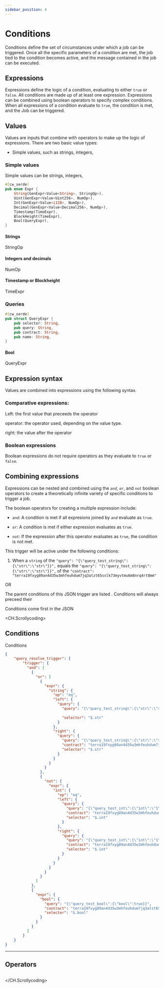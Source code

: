 ```yaml
---
sidebar_position: 4
---
```


# Conditions

Conditions define the set of circumstances under which a job can be triggered. 
Once all the specific parameters of a condition are met, the job tied to the condition becomes active, and the message contained in the job can be executed.

## Expressions

Expressions define the logic of a condition, evaluating to either `true` or `false`. All conditions are made up of at least one expression. Expressions can be combined using boolean operators to specify complex conditions. When all expressions of a condition evaluate to `true`, the condition is met, and the Job can be triggered. 

## Values

Values are inputs that combine with operators to make up the logic of expressions. There are two basic value types:

- Simple values, such as strings, integers, 

### Simple values

Simple values can be strings, integers, 

```rust
#[cw_serde]
pub enum Expr {
    String(GenExpr<Value<String>, StringOp>),
    Uint(GenExpr<Value<Uint256>, NumOp>),
    Int(GenExpr<Value<i128>, NumOp>),
    Decimal(GenExpr<Value<Decimal256>, NumOp>),
    Timestamp(TimeExpr),
    BlockHeight(TimeExpr),
    Bool(QueryExpr),
}
```

#### Strings

StringOp

#### Integers and decimals

NumOp

#### Timestamp or Blockheight

TimeExpr


### Queries

```rust
#[cw_serde]
pub struct QueryExpr {
    pub selector: String,
    pub query: String,
    pub contract: String,
    pub name: String,
}
```

#### Bool

QueryExpr

## Expression syntax

Values are combined into expressions using the following syntax. 

### Comparative expressions: 

Left: the first value that preceeds the operator

operator: the operator used, depending on the value type. 

right: the value after the operator

### Boolean expressions

Boolean expressions do not require operators as they evaluate to `true` or `false`. 

## Combining expressions

Expressions can be nested and combined using the _`and`_, _`or`_, and _`not`_ boolean operators to create a theoretically infinite variety of specific conditions to trigger a job.

The boolean operators for creating a multiple expression include:

- _`and`_: A condition is met if all expresions joined by _`and`_ evaluate as `true`. 

- _`or`_:  A condition is met if either expression evaluates as `true`. 

- _`not`_: If the expression after this operator evaluates as `true`, the condition is not met. 





This trigger will be active under the following conditions:

1. When a `string` of the `"query": "{\"query_test_string\":{\"str\":\"str\"}}",` equals the `"query": "{\"query_test_string\":{\"str\":\"str\"}}",` of the `"contract": "terra19fxyg89an4d35w3mhfeuhdum7jq3atzt65sslk73myvtmu6m8nrq4rt8mm"`

OR 

The parent conditions of this JSON trigger are listed . Conditions will always preceed their 


Conditions come first in the JSON 

<CH.Scrollycoding>

## Conditions

Conditions 

```json Example.JSON focus=4,6,29,54 mark=4,6,29,54
{
    "query_resolve_trigger": {
        "trigger": {
          "and": [
            {
              "or": [
                {
                  "expr": {
                    "string": {
                      "op": "eq",
                      "left": {
                        "query": {
                          "query": "{\"query_test_string\":{\"str\":\"str\"}}",
                          
                          "selector": "$.str"
                        }
                      },
                      "right": {
                        "query": {
                          "query": "{\"query_test_string\":{\"str\":\"str\"}}",
                          "contract": "terra19fxyg89an4d35w3mhfeuhdum7jq3atzt65sslk73myvtmu6m8nrq4rt8mm",
                          "selector": "$.str"
                        }
                      }
                    }
                  }
                },
                {
                  "not": {
                    "expr": {
                      "int": {
                        "op": "eq",
                        "left": {
                          "query": {
                            "query": "{\"query_test_int\":{\"int\":\"1\"}}",
                            "contract": "terra19fxyg89an4d35w3mhfeuhdum7jq3atzt65sslk73myvtmu6m8nrq4rt8mm",
                            "selector": "$.int"
                          }
                        },
                        "right": {
                          "query": {
                            "query": "{\"query_test_int\":{\"int\":\"1\"}}",
                            "contract": "terra19fxyg89an4d35w3mhfeuhdum7jq3atzt65sslk73myvtmu6m8nrq4rt8mm",
                            "selector": "$.int"
                          }
                        }
                      }
                    }
                  }
                }
              ]
            },
            {
              "expr": {
                "bool": {
                  "query": "{\"query_test_bool\":{\"bool\":true}}",
                  "contract": "terra19fxyg89an4d35w3mhfeuhdum7jq3atzt65sslk73myvtmu6m8nrq4rt8mm",
                  "selector": "$.bool"
                }
              }
            }
          ]
        }
    }
}
```
---

## Operators

```json Example.JSON

```

</CH.Scrollycoding>
